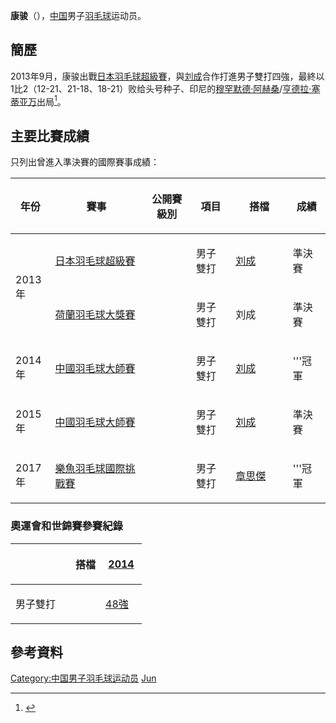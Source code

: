 {{noteTA|G1=Badminton}}
{{Infobox 羽球選手
| playername              = 康骏
| romaji                  = {{lang|en|Kang Jun}}
| image                   = Kang Jun (Chn).jpg
| size                    = 
| caption                 = 
| birth_name              = 
| date_of_birth           = {{birth_date_and_age|1990|3|2}}
| place_of_birth          = {{CHN}}
| residence               =
| height                  = 
| weight                  = 
| handedness              = 
| country                 = {{CHN}}
| years_intldebut         =
| years_started           = 
| coach                   = 
| event                   = 男子雙打、混合雙打
| highest_ranking         = 第102位（男雙-[[刘成_(羽毛球运动员)|刘成]]）
| date_of_highest_ranking = 2013年9月26日 <ref name="ranking">[http://bwfcontent.tournamentsoftware.com/ranking/player.aspx?id=5615&player=652436 BWF World Ranking - Ranking of KANG Jun (67866)]{{en}}</ref>
| current_ranking         = 第102位（男雙-[[刘成_(羽毛球运动员)|刘成]]）<br/>第120位（混雙-[[区冬妮|区冬妮]]）
| date_of_current_ranking = 2013年9月26日<ref>[http://bwfcontent.tournamentsoftware.com/ranking/category.aspx?id=5615&category=474 BWF World Ranking - BWF世界排名榜 (9/26/2013) - Men's doubles] {{Wayback|url=http://bwfcontent.tournamentsoftware.com/ranking/category.aspx?id=5615&category=474 |date=20210106065006 }}{{en}}</ref><ref>[http://bwfcontent.tournamentsoftware.com/ranking/category.aspx?id=5615&category=476 BWF World Ranking - BWF世界排名榜 (9/26/2013) - Mixed doubles] {{Wayback|url=http://bwfcontent.tournamentsoftware.com/ranking/category.aspx?id=5615&category=476 |date=20210106065023 }}{{en}}</ref>
| played                  = 3勝–2負（男雙）<br/>2勝–1負（混雙）
| titles                  = 
| bwf_profile             = 199DAFCA-9A6B-4BF2-9167-1FB3091393E3
| bwf_id                  = 67866
| updated                 = 2013年10月2日
}}
{{MedalTableTop|width=286px}}
{{MedalSport | 男子[[羽毛球|羽毛球]]}}
{{MedalCountry | {{CHN}}江苏省}}
{{MedalCompetition | [[中华人民共和国全国运动会|中华人民共和国全国运动会]]}}
{{MedalBronze| [[中华人民共和国第十三届运动会|2017年 天津]] | [[中華人民共和國第十三屆全運會羽毛球比賽|男子團體]] }}
{{MedalBottom}}
'''康骏'''（{{bd|1990年|3月2日|catIdx=K康}}），[[中国|中国]]男子[[羽毛球|羽毛球]]运动员。

== 簡歷 ==
2013年9月，康骏出戰[[2013年日本羽毛球超級賽|日本羽毛球超級賽]]，與[[刘成_(羽毛球运动员)|刘成]]合作打進男子雙打四強，最終以1比2（12-21、21-18、18-21）败给头号种子、印尼的[[穆罕默德·阿赫桑|穆罕默德·阿赫桑]]/[[亨德拉·塞蒂亚万|亨德拉·塞蒂亚万]]出局<ref>{{cite news|title=日本赛-男女单皆无缘决赛 王仪涵爆冷负NO.104|url=http://sports.xinmin.cn/2013/09/21/21984696.html|newspaper=搜狐体育|date=2013-09-21|deadurl=yes|archiveurl=https://web.archive.org/web/20160304130424/http://sports.xinmin.cn/2013/09/21/21984696.html|archivedate=2016-03-04|accessdate=2013-10-02}}</ref>。

==主要比賽成績==
只列出曾進入準決賽的國際賽事成績：
{| class=wikitable style="text-align:center; font-size:small;" 
!width="50"|年份
!width="180"|賽事
!width="80"|公開賽級別
!width="60"|項目
!width="100"|搭檔
!width="50"|成績
|-
!rowspan="2"|2013年
|[[2013年日本羽毛球超級賽|日本羽毛球超級賽]]
|{{BWFSS}}
|男子雙打
|[[刘成_(羽毛球运动员)|刘成]]
|bgcolor="#b8860b"|準決賽
|-
|[[2013年荷蘭羽毛球大獎賽|荷蘭羽毛球大獎賽]]
|{{BWFGP}}
|男子雙打
|刘成
|bgcolor="#b8860b"|準決賽
|-
!rowspan="1"|2014年
|[[2014年中國羽毛球大師賽|中國羽毛球大師賽]]
|{{BWFGPG}}
|男子雙打
|[[刘成_(羽毛球运动员)|刘成]]
|bgcolor="gold"|'''冠軍
|-
!rowspan="1"|2015年
|[[2015年中國羽毛球大師賽|中國羽毛球大師賽]]
|{{BWFGPG}}
|男子雙打
|[[刘成_(羽毛球运动员)|刘成]]
|bgcolor="#b8860b"|準決賽
|-
!rowspan="1"|2017年
|[[2017年樂魚羽毛球國際挑戰賽|樂魚羽毛球國際挑戰賽]]
|{{BWFIC}}
|男子雙打
|[[章思傑|章思傑]]
|bgcolor="gold"|'''冠軍
|}
{{BWF賽事級別索引}}

===奧運會和世錦賽參賽紀錄===
{| class=wikitable style="text-align:center; font-size:small;" 
!
!搭檔
!width="50"|[[2014年世界羽毛球錦標賽|2014]]
|-
!width="80"|男子雙打
|align="left"|{{nowrap|[[刘成_(羽毛球运动员)|刘成]]}}
|[[2014年世界羽毛球錦標賽男子雙打項目|48強]]
|}

==參考資料==
{{Reflist}}

{{DEFAULTSORT:Kang Jun}}
[[Category:中国男子羽毛球运动员|Category:中国男子羽毛球运动员]]
[[Category:康姓|Jun]]
